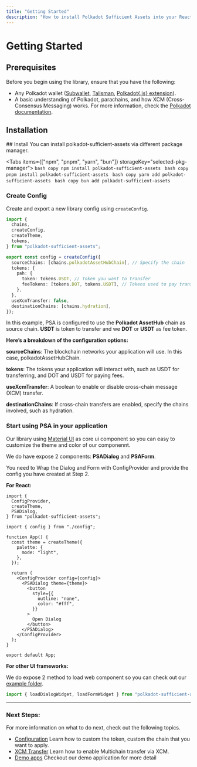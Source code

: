 ```yaml
---
title: "Getting Started"
description: "How to install Polkadot Sufficient Assets into your React project"
---
```



# Getting Started

## Prerequisites

Before you begin using the library, ensure that you have the following:

- Any Polkadot wallet ([Subwallet](https://www.subwallet.app/), [Talisman](https://talisman.xyz/), [Polkadot\{.js} extension](https://polkadot.js.org/extension/)).
- A basic understanding of Polkadot, parachains, and how XCM (Cross-Consensus Messaging) works. For more information, check the [Polkadot documentation](https://wiki.polkadot.network/).

## Installation

<Steps>
## Install
You can install polkadot-sufficient-assets via different package manager.

<Tabs items={["npm", "pnpm", "yarn", "bun"]} storageKey="selected-pkg-manager">
  <Tab>```bash copy npm install polkadot-sufficient-assets ```</Tab>
  <Tab>```bash copy pnpm install polkadot-sufficient-assets ```</Tab>
  <Tab>```bash copy yarn add polkadot-sufficient-assets ```</Tab>
  <Tab>```bash copy bun add polkadot-sufficient-assets ```</Tab>
</Tabs>

### Create Config

Create and export a new library config using `createConfig`.

```ts filename="config.ts"
import {
  chains,
  createConfig,
  createTheme,
  tokens,
} from "polkadot-sufficient-assets";

export const config = createConfig({
  sourceChains: [chains.polkadotAssetHubChain], // Specify the chain
  tokens: {
    pah: {
      token: tokens.USDT, // Token you want to transfer
      feeTokens: [tokens.DOT, tokens.USDT], // Tokens used to pay transaction fees
    },
  },
  useXcmTransfer: false,
  destinationChains: [chains.hydration],
});
```

In this example, PSA is configured to use the **Polkadot AssetHub** chain as source chain. **USDT** is token to transfer and we **DOT** or **USDT** as fee token.

**Here’s a breakdown of the configuration options:**

**sourceChains**: The blockchain networks your application will use. In this case, polkadotAssetHubChain.

**tokens**: The tokens your application will interact with, such as USDT for transferring, and DOT and USDT for paying fees.

**useXcmTransfer**: A boolean to enable or disable cross-chain message (XCM) transfer.

**destinationChains**: If cross-chain transfers are enabled, specify the chains involved, such as hydration.

### Start using PSA in your application

Our library using [Material UI](https://mui.com/) as core ui component so you can easy to customize the theme and color of our componennt.

We do have expose 2 components: **PSADialog** and **PSAForm**.

You need to Wrap the Dialog and Form with ConfigProvider and provide the config you have created at Step 2.

**For React:**

```tsx filename="App.ts"
import {
  ConfigProvider,
  createTheme,
  PSADialog,
} from "polkadot-sufficient-assets";

import { config } from "./config";

function App() {
  const theme = createTheme({
    palette: {
      mode: "light",
    },
  });

  return (
    <ConfigProvider config={config}>
      <PSADialog theme={theme}>
        <button
          style={{
            outline: "none",
            color: "#fff",
          }}
        >
          Open Dialog
        </button>
      </PSADialog>
    </ConfigProvider>
  );
}

export default App;
```

**For other UI frameworks:**

We do expose 2 method to load web component so you can check out our [example folder](https://github.com/DecentroDev/polkadot-sufficient-assets/tree/main/example).

```ts
import { loadDialogWidget, loadFormWidget } from "polkadot-sufficient-assets";
```

</Steps>

---

### Next Steps:

For more information on what to do next, check out the following topics.

- [Configuration](/polkadot-sufficient-assets/custom-config/network) Learn how to custom the token, custom the chain that you want to apply.
- [XCM Transfer](/polkadot-sufficient-assets/advanced/cross-chain) Learn how to enable Multichain transfer via XCM.
- [Demo apps](https://github.com/DecentroDev/polkadot-sufficient-assets/tree/main/example/mini-app) Checkout our demo application for more detail
